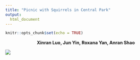 ```yaml
---
title: "Picnic with Squirrels in Central Park"
output: 
  html_document
---
```


<style type="text/css">

h1.title {
  font-size: 38px;
  color: black;
  text-align: center;
}
</style>


```r
knitr::opts_chunk$set(echo = TRUE)
```
<center> __Xinran Luo, Jun Yin, Roxana Yan, Anran Shao __ </center>

![](squirrel1.jpg)

